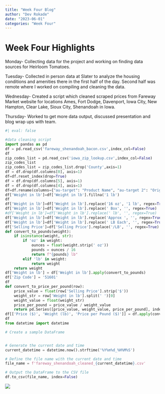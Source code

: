 ```yaml
---
title: "Week Four Blog"
author: "Dev Rokade"
date: "2023-06-01"
categories: "Week Four"
---
```


# Week Four Highlights

Monday- Collecting data for the project and working on finding data sources for Heirloom Tomatoes.

Tuesday- Collected in person data at Slater to analyze the housing conditions and amenities there in the first half of the day. Second half was remote where I worked on compiling and cleaning the data.

Wednesday- Created a script which cleaned scraped prices from Fareway Market website for locations Ames, Fort Dodge, Davenport, Iowa City, New Hampton, Clear Lake, Sioux City, Shenandoah in Iowa.

Thursday- Worked to get more data output, discussed presentation and blog wrap ups with team.

```python
#| eval: false

#data cleaning script
import pandas as pd
df = pd.read_csv('fareway_shenandoah_bacon.csv',index_col=False)
df
zip_codes_list = pd.read_csv('iowa_zip_lookup.csv',index_col=False)
zip_codes_list
zip_codes_list = zip_codes_list.drop('County',axis=1)
df = df.drop(df.columns[0], axis=1)
df=df.reset_index(drop=True)
df = df.drop(df.columns[5], axis=1)
df = df.drop(df.columns[4], axis=1)
df=df.rename(columns={"au-target": "Product Name", "au-target 2": "Original Price", "product-price": "Selling Price", "pc-amount": "Weight in lb"})
df['Weight in lb']=df['Weight in lb'].fillna('1 lb')
df
df['Weight in lb']=df['Weight in lb'].replace('16 oz', '1 lb', regex=True)
df['Weight in lb']=df['Weight in lb'].replace(' Box', '', regex=True)
#df['Weight in lb']=df['Weight in lb'].replace(' lb', '', regex=True)
df['Weight in lb']=df['Weight in lb'].replace('Approx ', '', regex=True)
df['Weight in lb']=df['Weight in lb'].replace(' LB Each', '', regex=True)
df['Selling Price']=df['Selling Price'].replace('/LB', '', regex=True)
def convert_to_pounds(weight):
    if isinstance(weight, str):
        if 'oz' in weight:
            ounces = float(weight.strip(' oz'))
            pounds = ounces / 16
            return f"{pounds} lb"
        elif 'lb' in weight:
            return weight
    return weight
df['Weight in lb'] = df['Weight in lb'].apply(convert_to_pounds)
df['Zip Code'] = '51601'
df
def convert_to_price_per_pound(row):
    price_value = float(row['Selling Price'].strip('$'))
    weight_str = row['Weight in lb'].split(' ')[0]
    weight_value = float(weight_str)
    price_per_pound = price_value / weight_value
    return pd.Series([price_value, weight_value, price_per_pound], index=['Weight in lb', 'Weight (lb)', 'Price per Pound ($)'])
df[['Price ($)', 'Weight (lb)', 'Price per Pound ($)']] = df.apply(convert_to_price_per_pound, axis=1)
df
from datetime import datetime

# Create a sample DataFrame


# Generate the current date and time
current_datetime = datetime.now().strftime('%Y%m%d_%H%M%S')

# Define the file name with the current date and time
file_name = f'fareway_shenandoah_cleaned_{current_datetime}.csv'

# Output the DataFrame to the CSV file
df.to_csv(file_name, index=False)

```

![](images/Screenshot%202023-06-08%20at%203.41.59%20PM.png)
